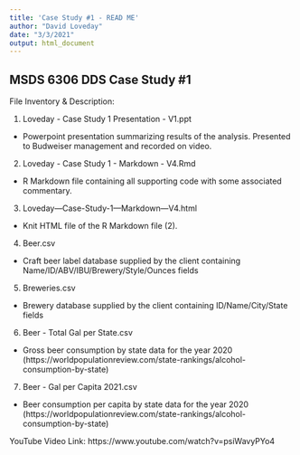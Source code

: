 ---
title: 'Case Study #1 - READ ME'
author: "David Loveday"
date: "3/3/2021"
output: html_document
---

## MSDS 6306 DDS Case Study #1

File Inventory & Description:

(1) Loveday - Case Study 1 Presentation - V1.ppt
  - Powerpoint presentation summarizing results of the analysis.  Presented to Budweiser management and recorded on video.

(2) Loveday - Case Study 1 - Markdown - V4.Rmd
  - R Markdown file containing all supporting code with some associated commentary.

(3) Loveday---Case-Study-1---Markdown---V4.html
  - Knit HTML file of the R Markdown file (2).
  
(4) Beer.csv
  - Craft beer label database supplied by the client containing Name/ID/ABV/IBU/Brewery/Style/Ounces fields

(5) Breweries.csv
  - Brewery database supplied by the client containing ID/Name/City/State fields

(6) Beer - Total Gal per State.csv
  - Gross beer consumption by state data for the year 2020 (https://worldpopulationreview.com/state-rankings/alcohol-consumption-by-state)

(7) Beer - Gal per Capita 2021.csv
  - Beer consumption per capita by state data for the year 2020 (https://worldpopulationreview.com/state-rankings/alcohol-consumption-by-state)
  

YouTube Video Link:
https://www.youtube.com/watch?v=psiWavyPYo4
